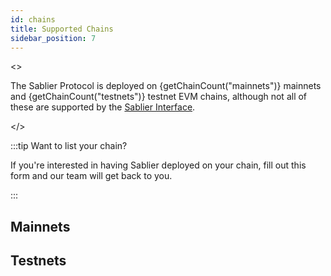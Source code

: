 ```yaml
---
id: chains
title: Supported Chains
sidebar_position: 7
---
```



<>

The Sablier Protocol is deployed on {getChainCount("mainnets")} mainnets and {getChainCount("testnets")} testnet EVM
chains, although not all of these are supported by the [Sablier Interface](https://app.sablier.com/).

</>

:::tip Want to list your chain?

If you're interested in having Sablier deployed on your chain, fill out <Link href={Links.Forms.CALL}>this form</Link>
and our team will get back to you.

:::

## Mainnets

<Chains kind="mainnets" />

## Testnets

<Chains kind="testnets" />
